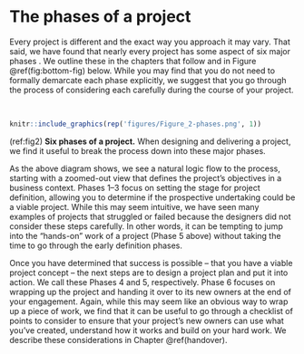 # The phases of a project {#phases}
Every project is different and the exact way you approach it may vary. That said, we have found that nearly every project has some aspect of six major phases . We outline these in the chapters that follow and in Figure \@ref(fig:bottom-fig) below. While you may find that you do not need to formally demarcate each phase explicitly, we suggest that you go through the process of considering each carefully during the course of your project.

<br/>

::: {.center}

```r
knitr::include_graphics(rep('figures/Figure_2-phases.png', 1))
```

(ref:fig2) **Six phases of a project.** When designing and delivering a project, we find it useful to break the process down into these major phases. 

:::

As the above diagram shows, we see a natural logic flow to the process, starting with a zoomed-out view that defines the project's objectives in a business context. Phases 1--3 focus on setting the stage for project definition, allowing you to determine if the prospective undertaking could be a viable project. While this may seem intuitive, we have seen many examples of projects that struggled or failed because the designers did not consider these steps carefully. In other words, it can be tempting to jump into the "hands-on" work of a project (Phase 5 above) without taking the time to go through the early definition phases. 

Once you have determined that success is possible -- that you have a viable project concept -- the next steps are to design a project plan and put it into action. We call these Phases 4 and 5, respectively. Phase 6 focuses on wrapping up the project and handing it over to its new owners at the end of your engagement. Again, while this may seem like an obvious way to wrap up a piece of work, we find that it can be useful to go through a checklist of points to consider to ensure that your project's new owners can use what you've created, understand how it works and build on your hard work. We describe these considerations in Chapter \@ref(handover). 
